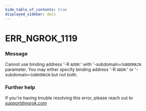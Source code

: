 ```yaml
---
hide_table_of_contents: true
displayed_sidebar: docs
---
```



# ERR_NGROK_1119

### Message

Cannot use binding address '-R `ADDR`:' with '-subdomain=`SUBDOMAIN` parameter.
You may either specify binding address '-R `ADDR`:' or '-subdomain=`SUBDOMAIN` but not both.

### Further help

If you're having trouble resolving this error, please reach out to [support@ngrok.com](mailto:support@ngrok.com?subject=Help%20with%20ERR_NGROK_1119)

<ErrorDetails error="err_ngrok_1119" />
